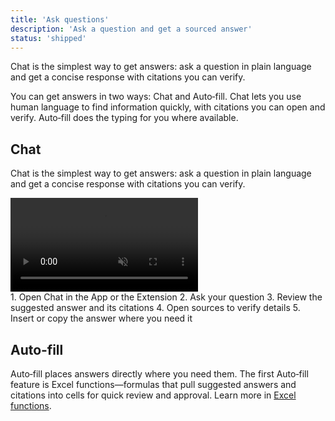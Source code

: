 ```yaml
---
title: 'Ask questions'
description: 'Ask a question and get a sourced answer'
status: 'shipped'
---
```


Chat is the simplest way to get answers: ask a question in plain language and get a concise response with citations you can verify.

You can get answers in two ways: Chat and Auto‑fill. Chat lets you use human language to find information quickly, with citations you can open and verify. Auto‑fill does the typing for you where available.




## Chat
Chat is the simplest way to get answers: ask a question in plain language and get a concise response with citations you can verify.
<div className=" rounded-lg overflow-hidden border">
  <video
    autoPlay
    muted
    loop
    playsInline
    className="my-0 aspect-video rounded-md overflow-hidden"
    src="/videos/fill-questionnaires/chat-interaction.mp4"
  ></video>
</div>
1. Open Chat in the App or the Extension
2. Ask your question
3. Review the suggested answer and its citations
4. Open sources to verify details
5. Insert or copy the answer where you need it

## Auto‑fill
Auto‑fill places answers directly where you need them. The first Auto‑fill feature is Excel functions—formulas that pull suggested answers and citations into cells for quick review and approval. Learn more in [Excel functions](/docs/fill-questionnaires/excel-functions).



